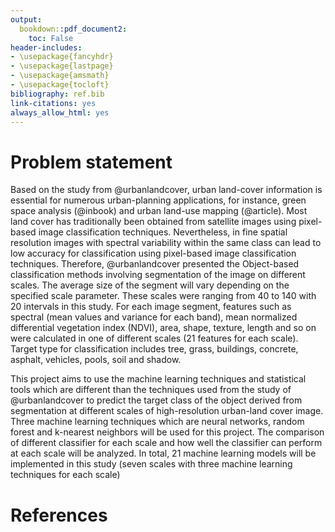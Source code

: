 ```yaml
---
output: 
  bookdown::pdf_document2:
    toc: False
header-includes:
- \usepackage{fancyhdr}
- \usepackage{lastpage}
- \usepackage{amsmath}
- \usepackage{tocloft}
bibliography: ref.bib
link-citations: yes
always_allow_html: yes
---
```



\fancyfoot[C]{\thepage\ of \pageref{LastPage}}


\newpage
\pagestyle{fancy}
\fancyhead[L]{\slshape Land Use Cover}
\fancyhead[C]{\slshape STAT 6500}
\fancyhead[R]{\slshape Project Proposal}

# Problem statement

Based on the study from @urbanlandcover, urban land-cover information is essential for numerous urban-planning applications, for instance, green space analysis (@inbook) and urban land-use mapping (@article). Most land cover has traditionally been obtained from satellite images using pixel-based image classification techniques. Nevertheless, in fine spatial resolution images with spectral variability within the same class can lead to low accuracy for classification using pixel-based image classification techniques. Therefore, @urbanlandcover presented the Object-based classification methods involving segmentation of the image on different scales. The average size of the segment will vary depending on the specified scale parameter. These scales were ranging from 40 to 140 with 20 intervals in this study. For each image segment, features such as spectral (mean values and variance for each band), mean normalized differential vegetation index (NDVI), area, shape, texture, length and so on were calculated in one of different scales (21 features for each scale). Target type for classification includes tree, grass, buildings, concrete, asphalt, vehicles, pools, soil and shadow.  

This project aims to use the machine learning techniques and statistical tools which are different than the techniques used from the study of @urbanlandcover to predict the target class of the object derived from segmentation at different scales of high-resolution urban-land cover image. Three machine learning techniques which are neural networks, random forest and k-nearest neighbors will be used for this project. The comparison of different classifier for each scale and how well the classifier can perform at each scale will be analyzed. In total, 21 machine learning models will be implemented in this study (seven scales with three machine learning techniques for each scale) 



# References

